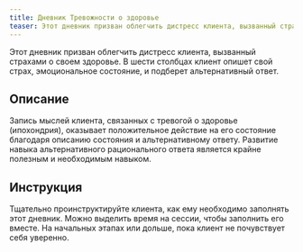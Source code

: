```yaml
---
title: Дневник Тревожности о здоровье
teaser: Этот дневник призван облегчить дистресс клиента, вызванный страхами о своем здоровье. В шести столбцах клиент опишет свой страх, эмоциональное состояние, и подберет альтернативный ответ.
---
```


Этот дневник призван облегчить дистресс клиента, вызванный страхами о своем здоровье. В шести столбцах клиент опишет свой страх, эмоциональное состояние, и подберет альтернативный ответ.

## Описание

Запись мыслей клиента, связанных с тревогой о здоровье (ипохондрия),
оказывает положительное действие на его состояние благодаря описанию
состояния и альтернативному ответу. Развитие навыка альтернативного
рационального ответа является крайне полезным и необходимым навыком.

## Инструкция

Тщательно проинструктируйте клиента, как ему необходимо заполнять этот
дневник. Можно выделить время на сессии, чтобы заполнить его вместе. На
начальных этапах или дольше, пока клиент не почувствует себя уверенно.
